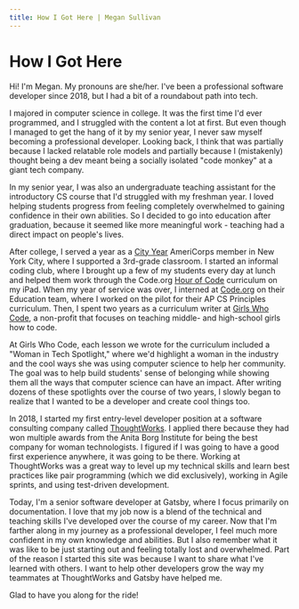 ```yaml
---
title: How I Got Here | Megan Sullivan
---
```


# How I Got Here

Hi! I'm Megan. My pronouns are she/her. I've been a professional software developer since 2018, but I had a bit of a roundabout path into tech.

I majored in computer science in college. It was the first time I'd ever programmed, and I struggled with the content a lot at first. But even though I managed to get the hang of it by my senior year, I never saw myself becoming a professional developer. Looking back, I think that was partially because I lacked relatable role models and partially because I (mistakenly) thought being a dev meant being a socially isolated "code monkey" at a giant tech company.

In my senior year, I was also an undergraduate teaching assistant for the introductory CS course that I'd struggled with my freshman year. I loved helping students progress from feeling completely overwhelmed to gaining confidence in their own abilities. So I decided to go into education after graduation, because it seemed like more meaningful work - teaching had a direct impact on people's lives.

After college, I served a year as a [City Year](https://www.cityyear.org/) AmeriCorps member in New York City, where I supported a 3rd-grade classroom. I started an informal coding club, where I brought up a few of my students every day at lunch and helped them work through the Code.org [Hour of Code](https://hourofcode.com/us) curriculum on my iPad. When my year of service was over, I interned at [Code.org](https://code.org/) on their Education team, where I worked on the pilot for their AP CS Principles curriculum. Then, I spent two years as a curriculum writer at [Girls Who Code](https://girlswhocode.com/), a non-profit that focuses on teaching middle- and high-school girls how to code.

At Girls Who Code, each lesson we wrote for the curriculum included a "Woman in Tech Spotlight," where we'd highlight a woman in the industry and the cool ways she was using computer science to help her community. The goal was to help build students' sense of belonging while showing them all the ways that computer science can have an impact. After writing dozens of these spotlights over the course of two years, I slowly began to realize that I wanted to be a developer and create cool things too.

In 2018, I started my first entry-level developer position at a software consulting company called [ThoughtWorks](https://www.thoughtworks.com/). I applied there because they had won multiple awards from the Anita Borg Institute for being the best company for woman technologists. I figured if I was going to have a good first experience anywhere, it was going to be there. Working at ThoughtWorks was a great way to level up my technical skills and learn best practices like pair programming (which we did exclusively), working in Agile sprints, and using test-driven development.

Today, I'm a senior software developer at Gatsby, where I focus primarily on documentation. I love that my job now is a blend of the technical and teaching skills I've developed over the course of my career. Now that I'm farther along in my journey as a professional developer, I feel much more confident in my own knowledge and abilities. But I also remember what it was like to be just starting out and feeling totally lost and overwhelmed. Part of the reason I started this site was because I want to share what I've learned with others. I want to help other developers grow the way my teammates at ThoughtWorks and Gatsby have helped me.

Glad to have you along for the ride!
